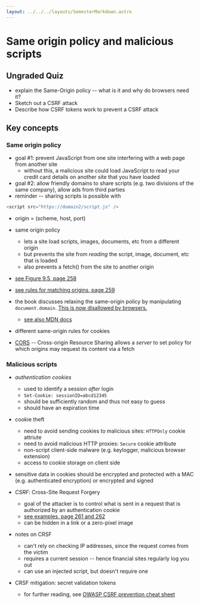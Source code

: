 ```yaml
---
layout: ../../../layouts/SemesterMarkdown.astro
---
```


# Same origin policy and malicious scripts

## Ungraded Quiz

- explain the Same-Origin policy -- what is it and why do browsers need it?
- Sketch out a CSRF attack
- Describe how CSRF tokens work to prevent a CSRF attack

## Key concepts

### Same origin policy

- goal #1: prevent JavaScript from one site interfering with a web page from
  another site
  - without this, a malicious site could load JavaScript to read your credit
    card details on another site that you have loaded
- goal #2: allow friendly domains to share scripts (e.g. two divisions of the
  same company), allow ads from third parties
- reminder -- sharing scripts is possible with

```javascript
<script src="https://domain2/script.js" />
```

- origin = (scheme, host, port)
- same origin policy

  - lets a site load scripts, images, documents, etc from a different origin
  - but prevents the site from _reading_ the script, image, document, etc that
    is loaded
  - also prevents a fetch() from the site to another origin

- [see Figure 9.5, page 258](https://people.scs.carleton.ca/~paulv/toolsjewels/TJrev1/ch9-rev1.pdf)
- [see rules for matching origins, page 259](https://people.scs.carleton.ca/~paulv/toolsjewels/TJrev1/ch9-rev1.pdf)

- the book discusses relaxing the same-origin policy by manipulating
  `document.domain`.
  [This is now disallowed by browsers.](https://developer.chrome.com/blog/immutable-document-domain)

  - [see also MDN docs](https://developer.mozilla.org/en-US/docs/Web/API/Document/domain)

- different same-origin rules for cookies

- [CORS](https://developer.mozilla.org/en-US/docs/Web/HTTP/CORS) -- Cross-origin
  Resource Sharing allows a _server_ to set policy for which origins may request
  its content via a fetch

### Malicious scripts

- _authentication cookies_
  - used to identify a session _after_ login
  - `Set-Cookie: sessionID=abcd12345`
  - should be sufficiently random and thus not easy to guess
  - should have an expiration time
- cookie theft

  - need to avoid sending cookies to malicious sites: `HTTPOnly` cookie attriute
  - need to avoid malicious HTTP proxies: `Secure` cookie attribute
  - non-script client-side malware (e.g. keylogger, malicious browser extension)
  - access to cookie storage on client side

- sensitive data in cookies should be encrypted and protected with a MAC (e.g.
  authenticated encryption) or encrypted and signed

- _CSRF_: Cross-Site Request Forgery

  - goal of the attacker is to control what is sent in a request that is
    authorized by an authentication cookie
  - [see examples, page 261 and 262](https://people.scs.carleton.ca/~paulv/toolsjewels/TJrev1/ch9-rev1.pdf)
  - can be hidden in a link or a zero-pixel image

- notes on CRSF

  - can't rely on checking IP addresses, since the request comes from the victim
  - requires a current session -- hence financial sites regularly log you out
  - can use an injected script, but doesn't require one

- CRSF mitigation: secret validation tokens
  - for further reading, see
    [OWASP CSRF prevention cheat sheet](https://cheatsheetseries.owasp.org/cheatsheets/Cross-Site_Request_Forgery_Prevention_Cheat_Sheet.html)
